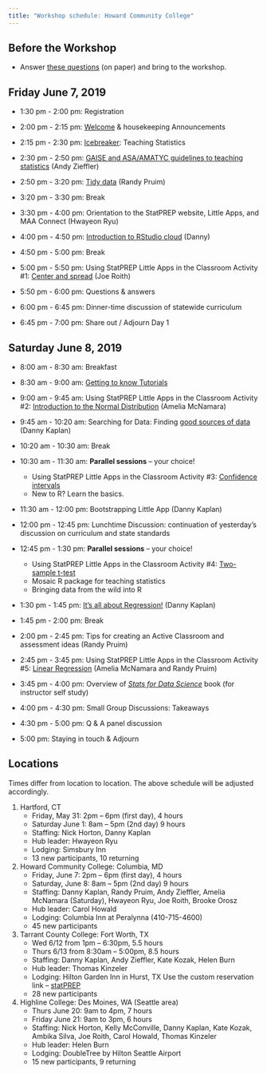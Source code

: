 ```yaml
---
title: "Workshop schedule: Howard Community College"
---
```



## Before the Workshop

- Answer [these questions](https://docs.google.com/document/d/1ntePDIJVWe6Y8JHjKMcFbmYNKJNIN3V-APeY3Dp1qTg/edit?usp=sharing) (on paper) and bring to the workshop.


## Friday June 7, 2019 

- 1:30 pm - 2:00 pm: Registration 
- 2:00 pm - 2:15 pm: [Welcome](/blog/presentation-welcome/) & housekeeping Announcements
- 2:15 pm - 2:30 pm: [Icebreaker](/img/Icebreaker.pdf): Teaching Statistics 
- 2:30 pm - 2:50 pm: [GAISE and ASA/AMATYC guidelines to teaching statistics](/blog/presentation-GAISE-ASA/) (Andy Zieffler)
- 2:50 pm - 3:20 pm: [Tidy data](/blog/presentation-tidy-data/) (Randy Pruim)

- 3:20 pm - 3:30 pm: Break

- 3:30 pm - 4:00 pm: Orientation to the StatPREP website, Little Apps, and MAA Connect (Hwayeon Ryu)
- 4:00 pm - 4:50 pm: [Introduction to RStudio cloud](/blog/technology/) (Danny)

- 4:50 pm - 5:00 pm: Break

- 5:00 pm - 5:50 pm: Using StatPREP Little Apps in the Classroom Activity #1: [Center and spread](/blog/instructions-center-spread/) (Joe Roith)
- 5:50 pm - 6:00 pm: Questions & answers
- 6:00 pm - 6:45 pm: Dinner-time discussion of statewide curriculum 
- 6:45 pm - 7:00 pm: Share out / Adjourn Day 1

## Saturday June 8, 2019


- 8:00 am - 8:30 am: Breakfast 
- 8:30 am - 9:00 am: [Getting to know Tutorials](/blog/tutorials/)
- 9:00 am - 9:45 am: Using StatPREP Little Apps in the Classroom Activity #2: [Introduction to the Normal Distribution](/blog/instructions-normal-distribution/) (Amelia McNamara)
- 9:45 am - 10:20 am: Searching for Data:  Finding [good sources of data](/blog/presentation-data-sources/) (Danny Kaplan)

- 10:20 am - 10:30 am: Break

- 10:30 am - 11:30 am: **Parallel sessions** -- your choice!
    * Using StatPREP Little Apps in the Classroom Activity #3: [Confidence intervals](/blog/instructions-confidence-intervals/) 
    * New to R? Learn the basics.
- 11:30 am - 12:00 pm: Bootstrapping Little App (Danny Kaplan)

- 12:00 pm - 12:45 pm: Lunchtime Discussion: continuation of yesterday's discussion  on curriculum and state standards 


- 12:45 pm - 1:30 pm: **Parallel sessions** -- your choice!
    * Using StatPREP Little Apps in the Classroom Activity #4: [Two-sample t-test](/blog/instructions-two-sample-t-test/)
    * Mosaic R package for teaching statistics
    * Bringing data from the wild into R
- 1:30 pm - 1:45 pm: [It's all about Regression!](/blog/presentation-its-all-regression/) (Danny Kaplan)

- 1:45 pm - 2:00 pm:  Break  

- 2:00 pm - 2:45 pm: Tips for creating an Active Classroom and assessment ideas (Randy Pruim)
- 2:45 pm - 3:45 pm: Using StatPREP Little Apps in the Classroom Activity #5: [Linear Regression](/blog/instructions-linear-regression/) (Amelia McNamara and Randy Pruim)
- 3:45 pm - 4:00 pm: Overview of [*Stats for Data Science*](/blog/stats-for-data-science/) book (for instructor self study)
- 4:00 pm - 4:30 pm: Small Group Discussions: Takeaways
- 4:30 pm - 5:00 pm: Q & A panel discussion
- 5:00 pm: Staying in touch & Adjourn


<!--

- [Participant Bios](https://docs.google.com/document/d/1VTPBkCh-iwVYZC7bb5SYMpr1eIVv6QZLcqn17lYfMWU/edit?usp=sharing): We'll break up into groups of 3 or 4, trying to avoid people we already know. Each person will interview and write a brief bio (including any ice-breaker-like information) in  the document linked to above.

-->
## Locations

Times differ from location to location. The above schedule will be adjusted accordingly.

1. Hartford, CT
    - Friday, May 31:   2pm – 6pm (first day), 4 hours
    - Saturday June 1: 8am – 5pm (2nd day) 9 hours
    - Staffing: Nick Horton, Danny Kaplan
    - Hub leader: Hwayeon Ryu
    - Lodging: Simsbury Inn
    - 13 new participants, 10 returning
    
2.  Howard Community College:  Columbia,  MD
    - Friday, June 7:  2pm – 6pm (first day), 4 hours
    - Saturday, June 8:  8am – 5pm (2nd day) 9 hours
    - Staffing: Danny Kaplan, Randy Pruim, Andy Zieffler, Amelia McNamara (Saturday), Hwayeon Ryu, Joe Roith, Brooke Orosz
    - Hub leader: Carol Howald
    - Lodging: Columbia Inn at Peralynna (410-715-4600)
    - 45 new participants

3. Tarrant County College: Fort Worth,  TX
    - Wed 6/12 from 1pm – 6:30pm, 5.5 hours
    - Thurs 6/13 from 8:30am – 5:00pm, 8.5 hours
    - Staffing: Danny Kaplan, Andy Zieffler, Kate Kozak, Helen Burn
    - Hub leader: Thomas Kinzeler
    - Lodging: Hilton Garden Inn in Hurst, TX Use the custom reservation link – [statPREP](https://nam02.safelinks.protection.outlook.com/?url=https%3A%2F%2Fsecure3.hilton.com%2Fen_US%2Fgi%2Freservation%2Fbook.htm%3FinputModule%3DHOTEL%26ctyhocn%3DDFWHCGI%26spec_plan%3DSTATP%26arrival%3D20190611%26departure%3D20190614%26cid%3DOM%2CWW%2CHILTONLINK%2CEN%2CDirectLink%26fromId%3DHILTONLINKDIRECT&data=02%7C01%7CKAYLA.BRISTER%40hilton.com%7C81436573b71c471a3bbc08d6ca8e4a59%7C660292d2cfd54a3db7a7e8f7ee458a0a%7C0%7C0%7C636919109809148547&sdata=62BHwWDhe4z4rTp56XjA6U%2Fhj80F1wID0FJNVgU1Q48%3D&reserved=0)
    - 28 new participants

4.  Highline College: Des Moines, WA (Seattle area) 
    - Thurs June 20: 9am to 4pm, 7 hours
    - Friday June 21: 9am to 3pm, 6 hours
    - Staffing: Nick Horton, Kelly McConville, Danny Kaplan, Kate Kozak, Ambika Silva, Joe Roith, Carol Howald, Thomas Kinzeler
    - Hub leader: Helen Burn
    - Lodging: DoubleTree by Hilton Seattle Airport
    - 15 new participants, 9 returning


